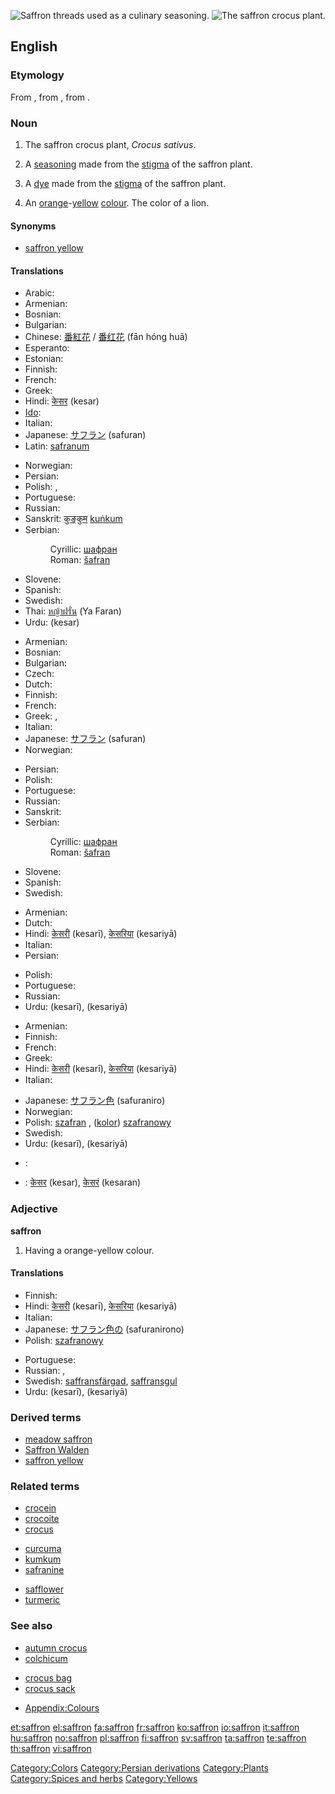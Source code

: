 [[Image:Iran saffron threads.jpg|thumb|Saffron threads used as a culinary seasoning. ]]
[[Image:Crocus_sativus_sahuran.jpg|thumb|The saffron crocus plant.]]
{{also|Saffron}}
==English==

{{wikipedia}}

===Etymology===
From {{etyl|fro}} {{term|safran|lang=fro}}, from {{etyl|ML.}} {{term|safranum|lang=la}}, from {{etyl|ar}} {{term|sc=Arab|زعفران|زَعْفَرَان|tr=za'farān|lang=ar}}.

===Noun===
{{en-noun|s|-}}

# The saffron crocus plant, ''Crocus sativus''.
# {{context|herb}} A [[seasoning]] made from the [[stigma]] of the saffron plant.
# A [[dye]] made from the [[stigma]] of the saffron plant.
# {{colour}} An [[orange]]-[[yellow]] [[color|colour]]. The color of a lion.
#: {{color panel|F4C430}}

====Synonyms====
* {{i|colour}} [[saffron yellow]]

====Translations====
{{trans-top|plant}}
* Arabic: {{t-|ar|زعفران|alt=زَعْفَرَان}}
* Armenian: {{t-|hy|քրքում|tr=k’rk’um}}
* Bosnian: {{t-|bs|šafran|m}}
* Bulgarian: {{t-|bg|шафран|m}}
* Chinese: [[番紅花]] / [[番红花]] (fān hóng huā)
* Esperanto: {{t|eo|safrano}}
* Estonian: {{t+|et|safran}}
* Finnish: {{t-|fi|maustesahrami}}
* French: {{t+|fr|safran}}
* Greek: {{t+|el|κρόκος|m|tr=krókos}}
* Hindi: [[केसर]] (kesar) {{f}}
* [[Ido]]: {{t|io|safrano}}
* Italian: {{t+|it|zafferano|m}}
* Japanese: [[サフラン]] (safuran)
* Latin: [[safranum]]
{{trans-mid}}
* Norwegian: {{t+|no|safran}}
* Persian: {{t-|fa|زعفران|tr=za,ferān|xs=Persian}}
* Polish: {{t+|pl|szafran|m}}, {{t+|pl|krokus|m}}
* Portuguese: {{t+|pt|açafrão|m}}
* Russian: {{t+|ru|шафран|m|tr=šafrán}}
* Sanskrit: [[कुङ्कुम]] [[kuṅkum]]
* Serbian:
*: Cyrillic: [[шафран#Serbian|шафран]] {{m}}
*: Roman: [[šafran#Serbian|šafran]] {{m}}
* Slovene: {{t+|sl|žafran|m}}
* Spanish: {{t-|es|azafrán|m}}
* Swedish: {{t+|sv|saffran}}
* Thai: [[หญ้าฝรั่น]] (Ya Faran)
* Urdu: {{ur-Arab|[[کیسر]]}} (kesar) {{f}}
{{trans-bottom}}

{{trans-top|spice}}
* Armenian: {{t-|hy|քրքում|tr=k’rk’um}}
* Bosnian: {{t-|bs|šafran|m}}
* Bulgarian: {{t-|bg|шафран|m}}
* Czech: {{t-|cs|šafrán|m}}
* Dutch: {{t+|nl|saffraan}}
* Finnish: {{t-|fi|sahrami}}
* French: {{t+|fr|safran}}
* Greek: {{t+|el|κρόκος|m|tr=krókos}}, {{t+|el|ζαφορά|f|tr=zaforá}}
* Italian: {{t+|it|zafferano|m}}
* Japanese: [[サフラン]] (safuran)
* Norwegian: {{t+|no|safran}}
{{trans-mid}}
* Persian: {{t-|fa|زعفران|tr=za,ferān|xs=Persian}}
* Polish: {{t+|pl|szafran|m}}
* Portuguese: {{t+|pt|açafrão|m}}
* Russian: {{t+|ru|шафран|m|tr=šafrán}}
* Sanskrit: {{t|sa|केसर|n|xs=Sanskrit}}
* Serbian:
*: Cyrillic: [[шафран#Serbian|шафран]] {{m}}
*: Roman: [[šafran#Serbian|šafran]]
* Slovene: {{t+|sl|žafran|m}}
* Spanish: {{t-|es|azafrán|m}}
* Swedish: {{t+|sv|saffran}}
{{trans-bottom}}

{{trans-top|dye}}
* Armenian: {{t-|hy|քրքում|tr=k’rk’um}}
* Dutch: {{t+|nl|saffraan}}
* Hindi: [[केसरी]] (kesarī), [[केसरिया]] (kesariyā)
* Italian: {{t+|it|zafferano|m}}
* Persian: {{t|fa|زعفرانی|tr=za,ferāni|xs=Persian}}
{{trans-mid}}
* Polish: {{t+|pl|szafran|m}}
* Portuguese: {{t+|pt|açafrão|m}}
* Russian: {{t+|ru|шафран|m|tr=šafrán}}
* Urdu: {{ur-Arab|[[کیسری]]}} (kesarī), {{ur-Arab|[[کیسریا]]}} (kesariyā)
{{trans-bottom}}

{{trans-top|colour}}
* Armenian: {{t-|hy|քրքում|tr=k’rk’um}}
* Finnish: {{t-|fi|sahraminkeltainen}}
* French: {{t+|fr|safran}}
* Greek: {{t|el|βαθυκίτρινο|n|tr=vaθikítrino}}
* Hindi: [[केसरी]] (kesarī), [[केसरिया]] (kesariyā)
* Italian: {{t+|it|zafferano|m}}
{{trans-mid}}
* Japanese: [[サフラン色]] (safuraniro)
* Norwegian: {{t+|no|safran}}
* Polish: [[szafran]] {{m}}, ([[kolor]]) [[szafranowy]] {{m}}
* Swedish: {{t+|sv|saffran}}
* Urdu: {{ur-Arab|[[کیسری]]}} (kesarī), {{ur-Arab|[[کیسریا]]}} (kesariyā)
{{trans-bottom}}

{{checktrans-top}}
* {{ttbc|Persian}}: {{fa-Arab|[[سورنجان]]}}
* {{ttbc|Sanskrit}}: [[केसर]] (kesar), [[केसरं]] (kesaran)
{{trans-bottom}}

===Adjective===
'''saffron'''

# {{colour}} Having a orange-yellow colour.

====Translations====
{{trans-top|colour}}
* Finnish: {{t-|fi|sahraminkeltainen}}
* Hindi: [[केसरी]] (kesarī), [[केसरिया]] (kesariyā)
* Italian: {{t+|it|zafferano|m}}
* Japanese: [[サフラン色]]の (safuranirono)
* Polish: [[szafranowy]]
{{trans-mid}}
* Portuguese: {{t+|pt|açafrão}}
* Russian: {{t+|ru|шафранный|tr=šafránnyj}}, {{t+|ru|шафрановый|tr=šafránovyj}}
* Swedish: [[saffransfärgad]], [[saffransgul]]
* Urdu: {{ur-Arab|[[کیسری]]}} (kesarī), {{ur-Arab|[[کیسریا]]}} (kesariyā)
{{trans-bottom}}

===Derived terms===
* [[meadow saffron]]
* [[Saffron Walden]]
* [[saffron yellow]]

===Related terms===
{{top3}}
* [[crocein]]
* [[crocoite]]
* [[crocus]]
{{mid3}}
* [[curcuma]]
* [[kumkum]]
* [[safranine]]
{{mid3}}
* [[safflower]]
* [[turmeric]]
{{bottom}}

===See also===
{{top3}}
* [[autumn crocus]]
* [[colchicum]]
{{mid3}}
* [[crocus bag]]
* [[crocus sack]]
{{mid3}}
* [[Appendix:Colours]]
{{bottom}}

[[Category:Colors]]
[[Category:Persian derivations]]
[[Category:Plants]]
[[Category:Spices and herbs]]
[[Category:Yellows]]

[[et:saffron]]
[[el:saffron]]
[[fa:saffron]]
[[fr:saffron]]
[[ko:saffron]]
[[io:saffron]]
[[it:saffron]]
[[hu:saffron]]
[[no:saffron]]
[[pl:saffron]]
[[fi:saffron]]
[[sv:saffron]]
[[ta:saffron]]
[[te:saffron]]
[[th:saffron]]
[[vi:saffron]]